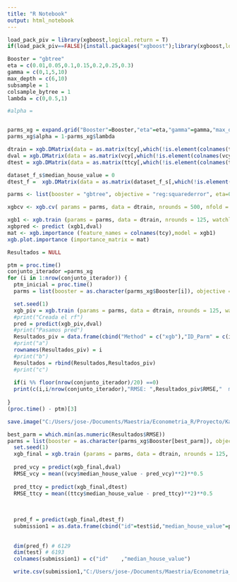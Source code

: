 ```yaml
---
title: "R Notebook"
output: html_notebook
---
```


```r
load_pack_piv = library(xgboost,logical.return = T)
if(load_pack_piv==FALSE){install.packages("xgboost");library(xgboost,logical.return = T)}

Booster = "gbtree"
eta = c(0.01,0.05,0.1,0.15,0.2,0.25,0.3)
gamma = c(0,1,5,10)
max_depth = c(6,10)
subsample = 1
colsample_bytree = 1
lambda = c(0,0.5,1)

#alpha =


parms_xg = expand.grid("Booster"=Booster,"eta"=eta,"gamma"=gamma,"max_depth"=max_depth,"subsample"=subsample,"colsample_bytree"=colsample_bytree,"lambda"=lambda)
parms_xg$alpha = 1-parms_xg$lambda

```


```r
dtrain = xgb.DMatrix(data = as.matrix(tcy[,which(!is.element(colnames(tcy),c("median_house_value")))]),label = tcy$median_house_value) 
dval = xgb.DMatrix(data = as.matrix(vcy[,which(!is.element(colnames(vcy),c("median_house_value")))]),label = vcy$median_house_value) 
dtest = xgb.DMatrix(data = as.matrix(ttcy[,which(!is.element(colnames(ttcy),c("median_house_value")))]),label = ttcy$median_house_value)

dataset_f_s$median_house_value = 0
dtest_f =  xgb.DMatrix(data = as.matrix(dataset_f_s[,which(!is.element(colnames(dataset_f_s),c("median_house_value")))]),label = dataset_f_s$median_house_value)

parms <- list(booster = "gbtree", objective = "reg:squarederror", eta=0.3, gamma=0, max_depth=6, min_child_weight=1, subsample=1, colsample_bytree=1)

xgbcv <- xgb.cv( params = parms, data = dtrain, nrounds = 500, nfold = 5, showsd = T, stratified = T, print.every.n = 10, early.stop.round = 20, maximize = F)

xgb1 <- xgb.train (params = parms, data = dtrain, nrounds = 125, watchlist = list(val=dval,train=dtrain), print.every.n = 10, early.stop.round = 10, maximize = F , eval_metric = "error")
xgbpred <- predict (xgb1,dval)
mat <- xgb.importance (feature_names = colnames(tcy),model = xgb1)
xgb.plot.importance (importance_matrix = mat) 
```


```r

Resultados = NULL 

ptm = proc.time()
conjunto_iterador =parms_xg
for (i in 1:nrow(conjunto_iterador)) {
  ptm_inicial = proc.time()
  parms = list(booster = as.character(parms_xg$Booster[i]), objective = "reg:squarederror", eta = parms_xg$eta[i], gamma=parms_xg$gamma[i], max_depth = parms_xg$max_depth[i], min_child_weight=1,subsample=parms_xg$subsample[i], colsample_bytree = parms_xg$colsample_bytree[i], alpha = parms_xg$alpha[i], lambda = parms_xg$lambda[i])

  set.seed(1)
  xgb_piv = xgb.train (params = parms, data = dtrain, nrounds = 125, watchlist = list(val=dval,train=dtrain), maximize = F , eval_metric = "error", verbose = 0)
  #print("Creada el rf")
  pred = predict(xgb_piv,dval)
  #print("Pasamos pred")
  Resultados_piv = data.frame(cbind("Method" = c("xgb"),"ID_Parm" = c(i),"RMSE"=mean((vcy$median_house_value - pred)**2)**0.5,"Tiempo" = (proc.time() - ptm_inicial)[3]),stringsAsFactors=F)
  #print("a")
  rownames(Resultados_piv) = i
  #print("b")
  Resultados = rbind(Resultados,Resultados_piv)
  #print("c")
  
  if(i %% floor(nrow(conjunto_iterador)/20) ==0)
  print(c(i,i/nrow(conjunto_iterador),"RMSE: ",Resultados_piv$RMSE,"  min RMSE: ",min(as.numeric(Resultados$RMSE)),"  Tiempo: ",Resultados_piv$Tiempo, "  Aproximado restante: ",(nrow(conjunto_iterador)-i)*mean(as.numeric(Resultados$Tiempo))  ))
  
}
(proc.time() - ptm)[3]

save.image("C:/Users/jose-/Documents/Maestria/Econometria_R/Proyecto/Kaggle_EconometicsR/Envs/xgb_1.RData")

```

```r
best_parm = which.min(as.numeric(Resultados$RMSE))
parms = list(booster = as.character(parms_xg$Booster[best_parm]), objective = "reg:squarederror", eta = parms_xg$eta[best_parm], gamma=parms_xg$gamma[best_parm], max_depth = parms_xg$max_depth[best_parm], min_child_weight=1,subsample=parms_xg$subsample[best_parm], colsample_bytree = parms_xg$colsample_bytree[best_parm], alpha = parms_xg$alpha[best_parm], lambda = parms_xg$lambda[best_parm])
  set.seed(1)
  xgb_final = xgb.train (params = parms, data = dtrain, nrounds = 125, watchlist = list(val=dval,train=dtrain), maximize = F , eval_metric = "error", verbose = 0)
  
  pred_vcy = predict(xgb_final,dval)
  RMSE_vcy = mean((vcy$median_house_value - pred_vcy)**2)**0.5
  
  pred_ttcy = predict(xgb_final,dtest)
  RMSE_ttcy = mean((ttcy$median_house_value - pred_ttcy)**2)**0.5
  
 
  
  pred_f = predict(xgb_final,dtest_f)
  submission1 = as.data.frame(cbind("id"=test$id,"median_house_value"=pred_f))
  
  
  dim(pred_f) # 6129    
  dim(test) # 6193   
  colnames(submission1) = c("id"	,"median_house_value")

  write.csv(submission1,"C:/Users/jose-/Documents/Maestria/Econometria_R/Proyecto/Kaggle_EconometicsR/submission1_20200627.csv",row.names = F)
  
```





